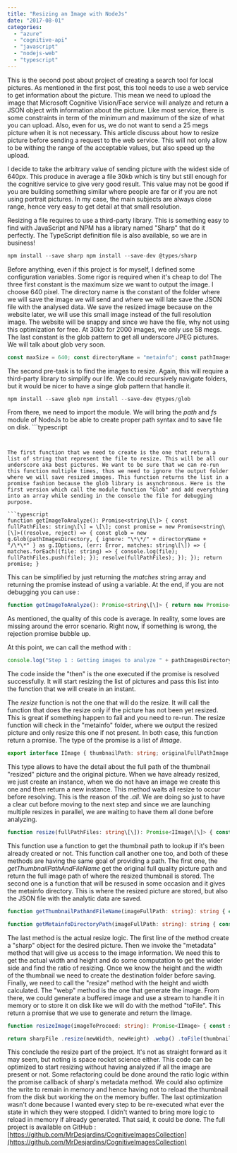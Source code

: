 ```yaml
---
title: "Resizing an Image with NodeJs"
date: "2017-08-01"
categories: 
  - "azure"
  - "cognitive-api"
  - "javascript"
  - "nodejs-web"
  - "typescript"
---
```


This is the second post about project of creating a search tool for local pictures. As mentioned in the first post, this tool needs to use a web service to get information about the picture. This mean we need to upload the image that Microsoft Cognitive Vision/Face service will analyze and return a JSON object with information about the picture. Like most service, there is some constraints in term of the minimum and maximum of the size of what you can upload. Also, even for us, we do not want to send a 25 megs picture when it is not necessary. This article discuss about how to resize picture before sending a request to the web service. This will not only allow to be withing the range of the acceptable values, but also speed up the upload.

I decide to take the arbitrary value of sending picture with the widest side of 640px. This produce in average a file 30kb which is tiny but still enough for the cognitive service to give very good result. This value may not be good if you are building something similar where people are far or if you are not using portrait pictures. In my case, the main subjects are always close range, hence very easy to get detail at that small resolution.

Resizing a file requires to use a third-party library. This is something easy to find with JavaScript and NPM has a library named "Sharp" that do it perfectly. The TypeScript definition file is also available, so we are in business!

```typescript
npm install --save sharp npm install --save-dev @types/sharp 
``` 


Before anything, even if this project is for myself, I defined some configuration variables. Some rigor is required when it's cheap to do! The three first constant is the maximum size we want to output the image. I choose 640 pixel. The directory name is the constant of the folder where we will save the image we will send and where we will late save the JSON file with the analysed data. We save the resized image because on the website later, we will use this small image instead of the full resolution image. The website will be snappy and since we have the file, why not using this optimization for free. At 30kb for 2000 images, we only use 58 megs. The last constant is the glob pattern to get all underscore JPEG pictures. We will talk about glob very soon.

```typescript
const maxSize = 640; const directoryName = "metainfo"; const pathImagesDirectory = path.join(imagesDirectory, "\*\*/\_\*.+(jpg|JPG)"); 
``` 


The second pre-task is to find the images to resize. Again, this will require a third-party library to simplify our life. We could recursively navigate folders, but it would be nicer to have a singe glob pattern that handle it.

```typescript
npm install --save glob npm install --save-dev @types/glob 
``` 


From there, we need to import the module. We will bring the _path_ and _fs_ module of NodeJs to be able to create proper path syntax and to save file on disk. ```typescript
``` 


The first function that we need to create is the one that return a list of string that represent the file to resize. This will be all our underscore aka best pictures. We want to be sure that we can re-run this function multiple times, thus we need to ignore the output folder where we will save resized images. This function returns the list in a promise fashion because the glob library is asynchronous. Here is the first version which call the module function "Glob" and add everything into an array while sending in the console the file for debugging purpose.

```typescript
function getImageToAnalyze(): Promise<string\[\]> { const fullPathFiles: string\[\] = \[\]; const promise = new Promise<string\[\]>((resolve, reject) => { const glob = new g.Glob(pathImagesDirectory, { ignore: "\*\*/" + directoryName + "/\*\*" } as g.IOptions, (err: Error, matches: string\[\]) => { matches.forEach((file: string) => { console.log(file); fullPathFiles.push(file); }); resolve(fullPathFiles); }); }); return promise; } 
``` 


This can be simplified by just returning the _matches_ string array and returning the promise instead of using a variable. At the end, if you are not debugging you can use :

```typescript
function getImageToAnalyze(): Promise<string\[\]> { return new Promise<string\[\]>((resolve, reject) => { const glob = new g.Glob(pathImagesDirectory, { ignore: "\*\*/" + directoryName + "/\*\*" } as g.IOptions, (err: Error, matches: string\[\]) => { resolve(matches); }); }); } 
``` 


As mentioned, the quality of this code is average. In reality, some loves are missing around the error scenario. Right now, if something is wrong, the rejection promise bubble up.

At this point, we can call the method with :

```typescript
console.log("Step 1 : Getting images to analyze " + pathImagesDirectory); getImageToAnalyze() .then((fullPathFiles: string\[\]) => { console.log("Step 2 : Resize " + fullPathFiles.length + " files"); return resize(fullPathFiles); }) 
``` 
 The code inside the "then" is the one executed if the promise is resolved successfully. It will start resizing the list of pictures and pass this list into the function that we will create in an instant.

The _resize_ function is not the one that will do the resize. It will call the function that does the resize only if the picture has not been yet resized. This is great if something happen to fail and you need to re-run. The resize function will check in the "metainfo" folder, where we output the resized picture and only resize this one if not present. In both case, this function return a promise. The type of the promise is a list of _IImage_.

```typescript
export interface IImage { thumbnailPath: string; originalFullPathImage: string; } 
``` 


This type allows to have the detail about the full path of the thumbnail "resized" picture and the original picture. When we have already resized, we just create an instance, when we do not have an image we create this one and then return a new instance. This method waits all resize to occur before resolving. This is the reason of the _.all_. We are doing so just to have a clear cut before moving to the next step and since we are launching multiple resizes in parallel, we are waiting to have them all done before analyzing.

```typescript
function resize(fullPathFiles: string\[\]): Promise<IImage\[\]> { const listPromises: Array<Promise<IImage>> = \[\]; const promise = new Promise<IImage\[\]>((resolve, reject) => { for (const imagePathFile of fullPathFiles) { const thumb = getThumbnailPathAndFileName(imagePathFile); if (fs.existsSync(thumb)) { listPromises.push(Promise.resolve({ thumbnailPath: thumb, originalFullPathImage: imagePathFile } as IImage)); } else { listPromises.push(resizeImage(imagePathFile)); } } Promise.all(listPromises) .then((value: IImage\[\]) => resolve(value)); }); return promise; } 
``` 


This function use a function to get the thumbnail path to lookup if it's been already created or not. This function call another one too, and both of these methods are having the same goal of providing a path. The first one, the _getThumbnailPathAndFileName_ get the original full quality picture path and return the full image path of where the resized thumbnail is stored. The second one is a function that will be resused in some occasion and it gives the metainfo directory. This is where the resized picture are stored, but also the JSON file with the analytic data are saved.

```typescript
function getThumbnailPathAndFileName(imageFullPath: string): string { const dir = getMetainfoDirectoryPath(imageFullPath); const imageFilename = path.parse(imageFullPath); const thumbnail = path.join(dir, imageFilename.base); return thumbnail; }

function getMetainfoDirectoryPath(imageFullPath: string): string { const onlyPath = path.dirname(imageFullPath); const imageFilename = path.parse(imageFullPath); const thumbnail = path.join(onlyPath, "/" + directoryName + "/"); return thumbnail; } 
``` 


The last method is the actual resize logic. The first line of the method create a "sharp" object for the desired picture. Then we invoke the "metadata" method that will give us access to the image information. We need this to get the actual width and height and do some computation to get the wider side and find the ratio of resizing. Once we know the height and the width of the thumbnail we need to create the destination folder before saving. Finally, we need to call the "resize" method with the height and width calculated. The "webp" method is the one that generate the image. From there, we could generate a buffered image and use a stream to handle it in memory or to store it on disk like we will do with the method "toFile". This return a promise that we use to generate and return the IImage.

```typescript
function resizeImage(imageToProceed: string): Promise<IImage> { const sharpFile = sharp(imageToProceed); return sharpFile.metadata() .then((metadata: sharp.Metadata) => { const actualWidth = metadata.width; const actualHeight = metadata.height; let ratio = 1; if (actualWidth > actualHeight) { ratio = actualWidth / maxSize; } else { ratio = actualHeight / maxSize; } const newHeight = Math.round(actualHeight / ratio); const newWidth = Math.round(actualWidth / ratio); const thumbnailPath = getThumbnailPathAndFileName(imageToProceed); // Create directory thumbnail first const dir = getMetainfoDirectoryPath(imageToProceed); if (!fs.existsSync(dir)) { fs.mkdirSync(dir); }

return sharpFile .resize(newWidth, newHeight) .webp() .toFile(thumbnailPath) .then((image: sharp.OutputInfo, ) => { return { thumbnailPath: thumbnailPath, originalFullPathImage: imageToProceed } as IImage; }); }, (reason: any) => { console.error(reason); }); } 
``` 


This conclude the resize part of the project. It's not as straight forward as it may seem, but noting is space rocket science either. This code can be optimized to start resizing without having analyzed if all the image are present or not. Some refactoring could be done around the ratio logic within the promise callback of sharp's metadata method. We could also optimize the write to remain in memory and hence having not to reload the thumbnail from the disk but working the on the memory buffer. The last optimization wasn't done because I wanted every step to be re-executed what ever the state in which they were stopped. I didn't wanted to bring more logic to reload in memory if already generated. That said, it could be done. The full project is available on GitHub : [https://github.com/MrDesjardins/CognitiveImagesCollection](https://github.com/MrDesjardins/CognitiveImagesCollection)
